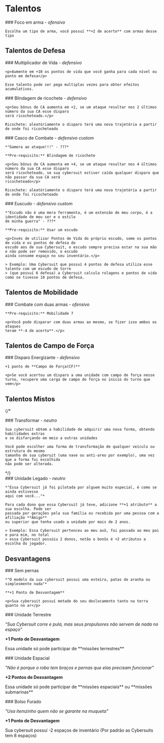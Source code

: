 # Talentos

<div class='box-border'>
    ### Foco em arma - <i class='atack-red'>ofensivo</i>

    Escolha um tipo de arma, você possuí **+2 de acerto** com armas desse tipo

</div>

## Talentos de Defesa

<div class='box-border'>
    ### Multiplicador de Vida - <i class='defense-green'>defensivo</i>

    <p>Aumente em +10 os pontos de vida que você ganha para cada nível ou ponto em defesa</p>

    Esse talento pode ser pego multiplas vezes para obter efeitos acumulativos.

</div>

<div class='box-border'>
    ### Blindagem de ricochete - <i class='defense-green'>defensivo</i>

    <p>Seu bônus de CA aumenta em +2, se um ataque resultar nos 2 últimos número da sua CA esse disparo
    será ricocheteado.</p>

    Ricochete: aleatóriamente o disparo terá uma nova trajetória a partir de onde foi ricocheteado

</div>

<div class='box-border'>
    ### Casco de Combate - <i class='cumstom-purple'>defensivo custom</i>

    *"Gamera ao ataque!!!" - ???*

    **Pre-requisito:** Blindagem de ricochete

    <p>Seu bônus de CA aumenta em +4, se um ataque resultar nos 4 últimos número da sua CA esse disparo
    será ricocheteado, se sua cybersuit estiver caída qualquer disparo que não passar da sua CA será 
    ricocheteado</p>

    Ricochete: aleatóriamente o disparo terá uma nova trajetória a partir de onde foi ricocheteado

</div>

<div class='box-border'>
    ### Euscudo - <i class='cumstom-purple'>defensivo custom</i>

    *"Escudo não é uma mera ferramenta, é um extensão de meu corpo, é a identidade de meu ser e o estilo
    de minha guerra" - ???*

    **Pre-requisito:** Usar um escudo

    <p>Invés de utilizar Pontos de Vida do próprio escudo, some os pontos de vida e os pontos de defesa do
    escudo aos de sua Cybersuit, o escudo sempre precisa estar na sua mão e não pode ser removido, o escudo
    ainda consome espaço no seu inventário.</p>

    > Exemplo: Uma Cybersuit que possuí 4 pontos de defesa utiliza esse talento com um escudo de torre 
    > (que possuí 6 defesa) a Cybersuit calcula rolagens e pontos de vida como se tivesse 10 pontos de defesa.

</div>

## Talentos de Mobilidade

<div class='box-border'>
    ### Combate com duas armas - <i class='atack-red'>ofensivo</i>

    **Pre-requisito:** Mobilidade 7

    <p>Você pode disparar com duas armas ao mesmo, se fizer isso ambos os ataques
    teram **-4 de acerto**.</p>

</div>

## Talentos de Campo de Força

<div class='box-border'>
    ### Disparo Energizante - <i class='defense-green'>defensivo</i>

    +1 ponto de **Campo de Força(CF)**
    
    <p>Se você acertou um disparo a uma unidade com campo de força nesse turno, recupere uma carga de campo de força no inicio do turno que vem</p>
</div>

## Talentos Mistos

{/* <div class='box-border'>
    ### Transformar - <i class='neutral-gray'>neutro</i>

    Sua cybersuit obtem a habilidade de adquirir uma nova forma, obtendo habilidades extras
    e se disfarçando em meio a outras unidades

    Você pode escolher uma forma de transformação de qualquer veículo ou estrutura do mesmo
    tamanho de sua cyberuit (uma nave ou anti-areo por exemplo), uma vez que a forma foi escolhida
    não pode ser alterada.

    

</div> */}

<div class='box-border'>
    ### Unidade Legado - <i class='neutral-gray'>neutro</i>

    *"Essa Cybersuit já foi pilotada por alguem muito especial, é como se ainda estivesse
    aqui com você..."*

    Para cada dono que essa Cybersuit já teve, adicione **+1 atributo** a sua escolha. Pode ser
    passada por gerações pela sua família ou recebida por uma pessoa com a afiliação **Amigo**
    ou superior que tenha usado a unidade por mais de 2 anos.

    > Exemplo: Essa Cybersuit pertenceu ao meu avô, foi passada ao meu pai e para mim, no total
    > essa Cybersuit possúiu 2 donos, netão o bonûs é +2 atributos a escolha do jogador.

</div>

## Desvantagens

<div class='box-border'>
    ### Sem pernas

    *"O modelo da sua cybersuit possui uma esteira, patas de aranha ou simplesmente nada"*

    **+1 Ponto de Desvantagem**

    <p>Sua cybersuit possuí metade do seu deslocamento tanto na terra quanto no ar</p>
</div>

<div class='box-border'>
### Unidade Terrestre

*"Sua Cybersuit corre e pula, mas seus propulsores não servem de nada no espaço"*

**+1 Ponto de Desvantagem**

<p>Essa unidade só pode participar de **missões terrestres**</p>
</div>

<div class='box-border'>
### Unidade Espacial

*"Não é porque o robo tem braços e pernas que elas precisam funcionar"*

**+2 Pontos de Desvantagem**

<p>Essa unidade só pode participar de **missões espaciais** ou **missões submarinas**</p>
</div>

<div class='box-border'>
### Bolso Furado

*"Usa itemzinho quem não se garante na muqueta"*

**+1 Ponto de Desvantagem**

<p>Sua cybersuit possuí -2 espaços de inventário (Por padrão as Cybersuits tem 8 espaços)</p>
</div>